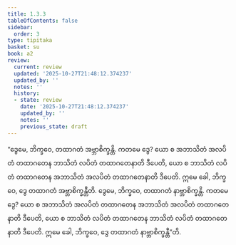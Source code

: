 ```yaml
---
title: 1.3.3
tableOfContents: false
sidebar:
  order: 3
type: tipitaka
basket: su
book: a2
review:
  current: review
  updated: '2025-10-27T21:48:12.374237'
  updated_by: ''
  notes: ''
  history:
  - state: review
    date: '2025-10-27T21:48:12.374237'
    updated_by: ''
    notes: ''
    previous_state: draft
---
```



<ReviewStatus review={frontmatter.review} showDetails={true} />

<HypothesisAnnotation frontmatter={frontmatter} />

<DynamicBreadcrumb />

<Division number="24" book="a2" e="ch" v="15" p="61">

<Paragraph number="57" book="a2">
“ဒွေမေ, ဘိက္ခဝေ, တထာဂတံ အဗ္ဘာစိက္ခန္တိ. ကတမေ ဒွေ? ယော စ အဘာသိတံ အလပိတံ တထာဂတေန ဘာသိတံ လပိတံ တထာဂတေနာတိ ဒီပေတိ, ယော စ ဘာသိတံ လပိတံ တထာဂတေန အဘာသိတံ အလပိတံ တထာဂတေနာတိ ဒီပေတိ. ဣမေ ခေါ, ဘိက္ခဝေ, ဒွေ တထာဂတံ အဗ္ဘာစိက္ခန္တီတိ.
</Paragraph>

<Paragraph number="58" book="a2">
ဒွေမေ, ဘိက္ခဝေ, တထာဂတံ နာဗ္ဘာစိက္ခန္တိ. ကတမေ ဒွေ? ယော စ အဘာသိတံ အလပိတံ တထာဂတေန အဘာသိတံ အလပိတံ တထာဂတေနာတိ ဒီပေတိ, ယော စ ဘာသိတံ လပိတံ တထာဂတေန ဘာသိတံ လပိတံ တထာဂတေနာတိ ဒီပေတိ. ဣမေ ခေါ, ဘိက္ခဝေ, ဒွေ တထာဂတံ နာဗ္ဘာစိက္ခန္တီ”တိ.
</Paragraph>
</Division>